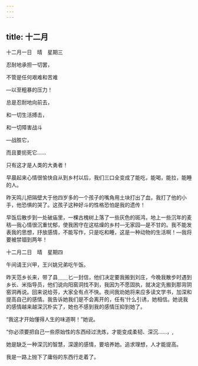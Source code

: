 ```yaml
---
---
---
```

title: 十二月
---





十二月一日　晴　星期三


忍耐地承担一切罢，

不管是任何艰难和苦难

―以至粗暴的压力！

总是忍耐地向前去，

和一切生活搏击，

和一切障害战斗

―战胜它，

而且要扼死它……

只有这才是人类的大勇者！

早晨起来心情很愉快自从到乡村以后，我们三口全变成了能吃，能喝，能拉，能睡的人。

昨天鸣儿把隔壁大于他四岁多的一个孩子的嘴角用土块打出了血，我打了他的小手，他恐惧的哭了。这孩子这种好斗的性格恐怕是我的遗传！

早饭后散步到一处破庙里，一棵古槐树上落了一些灰色的斑鸿，地上一些沉年的麦秸―我心情很沉重忧郁，使我困守在这枯燥的乡村―无家园―是不甘的。我不能发表我的思想，抒放感情，不能写作，只是吃和睡，这是一种动物的生活啊！―我将要被禁锢到两年！





十二月二日　晴　星期四


午间请王兴甲，王兴姚兄弟吃午饭。

昨天范乡长来，带了县＿＿匕一封信，他们决定要我搬到刘庄，今晚我散步时遇到乡长、米指导员，他们说向阳窑洞找不到，我因为不愿固执，就决定先搬到那背阴窑洞再说。回来说给芬，大家全有点不快。夜间我劝她将来应多读文学书，加深和提高自己的感情。我告诉她我们是不会离开的，任有‘什么引诱，她相信。她说我的感情越来越深沉朴实了，她也不感到我的感情压抑到她了。

“我这才开始懂得人生的味道啊！”她说。

“你必须要把自己一些原始性的东西经过洗炼，才能变成柔韧、深沉……，,

她是缺乏一种深沉的智慧，深邃的感情，要培养她。追求理想，人才能提高。

我是一路上抛下了庸俗的东西行走着了。